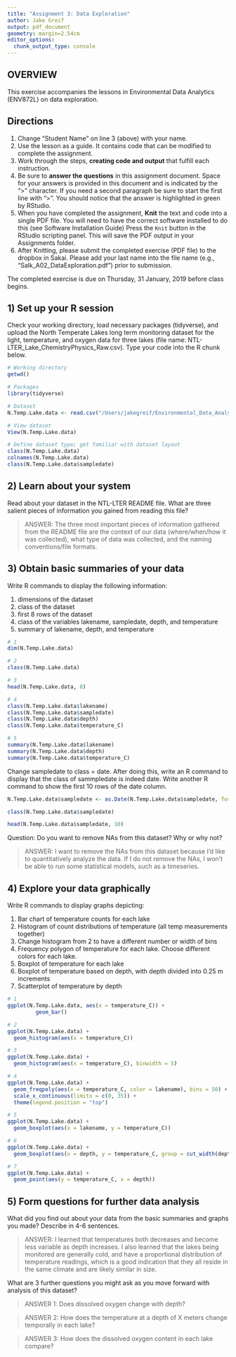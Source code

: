 ```yaml
---
title: "Assignment 3: Data Exploration"
author: Jake Greif
output: pdf_document
geometry: margin=2.54cm
editor_options: 
  chunk_output_type: console
---
```


## OVERVIEW

This exercise accompanies the lessons in Environmental Data Analytics (ENV872L) on data exploration. 

## Directions
1. Change "Student Name" on line 3 (above) with your name.
2. Use the lesson as a guide. It contains code that can be modified to complete the assignment.
3. Work through the steps, **creating code and output** that fulfill each instruction.
4. Be sure to **answer the questions** in this assignment document.
Space for your answers is provided in this document and is indicated by the ">" character.
If you need a second paragraph be sure to start the first line with ">".
You should notice that the answer is highlighted in green by RStudio. 
6. When you have completed the assignment, **Knit** the text and code into a single PDF file.
You will need to have the correct software installed to do this (see Software Installation Guide)
Press the `Knit` button in the RStudio scripting panel.
This will save the PDF output in your Assignments folder.
8. After Knitting, please submit the completed exercise (PDF file) to the dropbox in Sakai. Please add your last name into the file name (e.g., "Salk_A02_DataExploration.pdf") prior to submission.

The completed exercise is due on Thursday, 31 January, 2019 before class begins.

## 1) Set up your R session

Check your working directory, load necessary packages (tidyverse), and upload the North Temperate Lakes long term monitoring dataset for the light, temperature, and oxygen data for three lakes (file name: NTL-LTER_Lake_ChemistryPhysics_Raw.csv). Type your code into the R chunk below.
```r
# Working directory
getwd()

# Packages
library(tidyverse)

# Dataset
N.Temp.Lake.data <- read.csv("/Users/jakegreif/Environmental_Data_Analytics/Data/Raw/NTL-LTER_Lake_ChemistryPhysics_Raw.csv")

# View dataset
View(N.Temp.Lake.data)

# Define dataset type; get familiar with dataset layout
class(N.Temp.Lake.data)
colnames(N.Temp.Lake.data)
class(N.Temp.Lake.data$sampledate)

```

## 2) Learn about your system

Read about your dataset in the NTL-LTER README file. What are three salient pieces of information you gained from reading this file?

> ANSWER: The three most important pieces of information gathered from the README file are the context of our data (where/when/how it was collected), what type of data was collected, and the naming conventions/file formats.

## 3) Obtain basic summaries of your data

Write R commands to display the following information: 

1. dimensions of the dataset
2. class of the dataset
3. first 8 rows of the dataset
4. class of the variables lakename, sampledate, depth, and temperature
5. summary of lakename, depth, and temperature

```r
# 1
dim(N.Temp.Lake.data)

# 2
class(N.Temp.Lake.data)

# 3
head(N.Temp.Lake.data, 8)

# 4
class(N.Temp.Lake.data$lakename)
class(N.Temp.Lake.data$sampledate)
class(N.Temp.Lake.data$depth)
class(N.Temp.Lake.data$temperature_C)

# 5
summary(N.Temp.Lake.data$lakename)
summary(N.Temp.Lake.data$depth)
summary(N.Temp.Lake.data$temperature_C)

```

Change sampledate to class = date. After doing this, write an R command to display that the class of sammpledate is indeed date. Write another R command to show the first 10 rows of the date column. 

```r
N.Temp.Lake.data$sampledate <- as.Date(N.Temp.Lake.data$sampledate, format = "%m/%d/%y")

class(N.Temp.Lake.data$sampledate)

head(N.Temp.Lake.data$sampledate, 10)
```

Question: Do you want to remove NAs from this dataset? Why or why not?

> ANSWER: I want to remove the NAs from this dataset because I'd like to quantitatively analyze the data. If I do not remove the NAs, I won't be able to run some statistical models, such as a timeseries. 

## 4) Explore your data graphically

Write R commands to display graphs depicting: 

1. Bar chart of temperature counts for each lake
2. Histogram of count distributions of temperature (all temp measurements together)
3. Change histogram from 2 to have a different number or width of bins
4. Frequency polygon of temperature for each lake. Choose different colors for each lake.
5. Boxplot of temperature for each lake
6. Boxplot of temperature based on depth, with depth divided into 0.25 m increments
7. Scatterplot of temperature by depth

```r
# 1
ggplot(N.Temp.Lake.data, aes(x = temperature_C)) + 
         geom_bar()

# 2
ggplot(N.Temp.Lake.data) +
  geom_histogram(aes(x = temperature_C))

# 3
ggplot(N.Temp.Lake.data) +
  geom_histogram(aes(x = temperature_C), binwidth = 5)

# 4
ggplot(N.Temp.Lake.data) +
  geom_freqpoly(aes(x = temperature_C, color = lakename), bins = 50) +
  scale_x_continuous(limits = c(0, 35)) +
  theme(legend.position = "top")

# 5
ggplot(N.Temp.Lake.data) +
  geom_boxplot(aes(x = lakename, y = temperature_C))

# 6
ggplot(N.Temp.Lake.data) +
  geom_boxplot(aes(x = depth, y = temperature_C, group = cut_width(depth, 0.25)))

# 7 
ggplot(N.Temp.Lake.data) +
  geom_point(aes(y = temperature_C, x = depth))

```
## 5) Form questions for further data analysis

What did you find out about your data from the basic summaries and graphs you made? Describe in 4-6 sentences.

> ANSWER: I learned that temperatures both decreases and become less variable as depth increases. I also learned that the lakes being monitored are generally cold, and have a proportional distribution of temperature readings, which is a good indication that they all reside in the same climate and are likely similar in size. 

What are 3 further questions you might ask as you move forward with  analysis of this dataset?

> ANSWER 1: Does dissolved oxygen change with depth?

> ANSWER 2: How does the temperature at a depth of X meters change temporally in each lake?

> ANSWER 3: How does the dissolved oxygen content in each lake compare?
